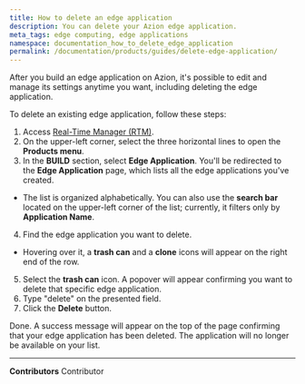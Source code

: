 ```yaml
---
title: How to delete an edge application
description: You can delete your Azion edge application.
meta_tags: edge computing, edge applications
namespace: documentation_how_to_delete_edge_application
permalink: /documentation/products/guides/delete-edge-application/
---
```


After you build an edge application on Azion, it's possible to edit and manage its settings anytime you want, including deleting the edge application.

To delete an existing edge application, follow these steps: 

1. Access [Real-Time Manager (RTM)](https://console.azion.com/).
2. On the upper-left corner, select the three horizontal lines to open the **Products menu**.
3. In the **BUILD** section, select **Edge Application**. You'll be redirected to the **Edge Application** page, which lists all the edge applications you've created. 
- The list is organized alphabetically. You can also use the **search bar** located on the upper-left corner of the list; currently, it filters only by **Application Name**.
4. Find the edge application you want to delete.
- Hovering over it, a **trash can** and a **clone** icons will appear on the right end of the row.
5. Select the **trash can** icon. A popover will appear confirming you want to delete that specific edge application.
6. Type "delete" on the presented field.
7. Click the **Delete** button.

Done. A success message will appear on the top of the page confirming that your edge application has been deleted. The application will no longer be available on your list.



---


**Contributors** <ContributorList>Contributor</ContributorList>
